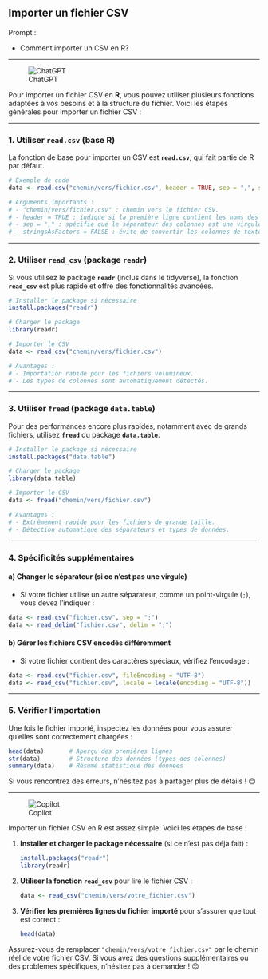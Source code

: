 ## Importer un fichier CSV

::: {.callout-note appearance="simple"}
Prompt : 

* Comment importer un CSV en R? 


:::

----

![ChatGPT](../img/ChatGPT.PNG)

Pour importer un fichier CSV en **R**, vous pouvez utiliser plusieurs fonctions adaptées à vos besoins et à la structure du fichier. Voici les étapes générales pour importer un fichier CSV :

---

### 1. **Utiliser `read.csv` (base R)**

La fonction de base pour importer un CSV est **`read.csv`**, qui fait partie de R par défaut.

```R
# Exemple de code
data <- read.csv("chemin/vers/fichier.csv", header = TRUE, sep = ",", stringsAsFactors = FALSE)

# Arguments importants :
# - "chemin/vers/fichier.csv" : chemin vers le fichier CSV.
# - header = TRUE : indique si la première ligne contient les noms des colonnes.
# - sep = "," : spécifie que le séparateur des colonnes est une virgule.
# - stringsAsFactors = FALSE : évite de convertir les colonnes de texte en facteurs.
```

---

### 2. **Utiliser `read_csv` (package `readr`)**

Si vous utilisez le package **`readr`** (inclus dans le tidyverse), la fonction **`read_csv`** est plus rapide et offre des fonctionnalités avancées.

```R
# Installer le package si nécessaire
install.packages("readr")

# Charger le package
library(readr)

# Importer le CSV
data <- read_csv("chemin/vers/fichier.csv")

# Avantages :
# - Importation rapide pour les fichiers volumineux.
# - Les types de colonnes sont automatiquement détectés.
```

---

### 3. **Utiliser `fread` (package `data.table`)**

Pour des performances encore plus rapides, notamment avec de grands fichiers, utilisez **`fread`** du package **`data.table`**.

```R
# Installer le package si nécessaire
install.packages("data.table")

# Charger le package
library(data.table)

# Importer le CSV
data <- fread("chemin/vers/fichier.csv")

# Avantages :
# - Extrêmement rapide pour les fichiers de grande taille.
# - Détection automatique des séparateurs et types de données.
```

---

### 4. **Spécificités supplémentaires**

#### a) **Changer le séparateur (si ce n'est pas une virgule)**
- Si votre fichier utilise un autre séparateur, comme un point-virgule (`;`), vous devez l'indiquer :
```R
data <- read.csv("fichier.csv", sep = ";")
data <- read_delim("fichier.csv", delim = ";")
```

#### b) **Gérer les fichiers CSV encodés différemment**
- Si votre fichier contient des caractères spéciaux, vérifiez l'encodage :
```R
data <- read.csv("fichier.csv", fileEncoding = "UTF-8")
data <- read_csv("fichier.csv", locale = locale(encoding = "UTF-8"))
```

---

### 5. **Vérifier l'importation**
Une fois le fichier importé, inspectez les données pour vous assurer qu'elles sont correctement chargées :
```R
head(data)       # Aperçu des premières lignes
str(data)        # Structure des données (types des colonnes)
summary(data)    # Résumé statistique des données
```

Si vous rencontrez des erreurs, n'hésitez pas à partager plus de détails ! 😊

----

![Copilot](../img/copilot.PNG)



Importer un fichier CSV en R est assez simple. Voici les étapes de base :

1. **Installer et charger le package nécessaire** (si ce n'est pas déjà fait) :
   ```R
   install.packages("readr")
   library(readr)
   ```

2. **Utiliser la fonction `read_csv`** pour lire le fichier CSV :
   ```R
   data <- read_csv("chemin/vers/votre_fichier.csv")
   ```

3. **Vérifier les premières lignes du fichier importé** pour s'assurer que tout est correct :
   ```R
   head(data)
   ```

Assurez-vous de remplacer `"chemin/vers/votre_fichier.csv"` par le chemin réel de votre fichier CSV. Si vous avez des questions supplémentaires ou des problèmes spécifiques, n'hésitez pas à demander ! 😊